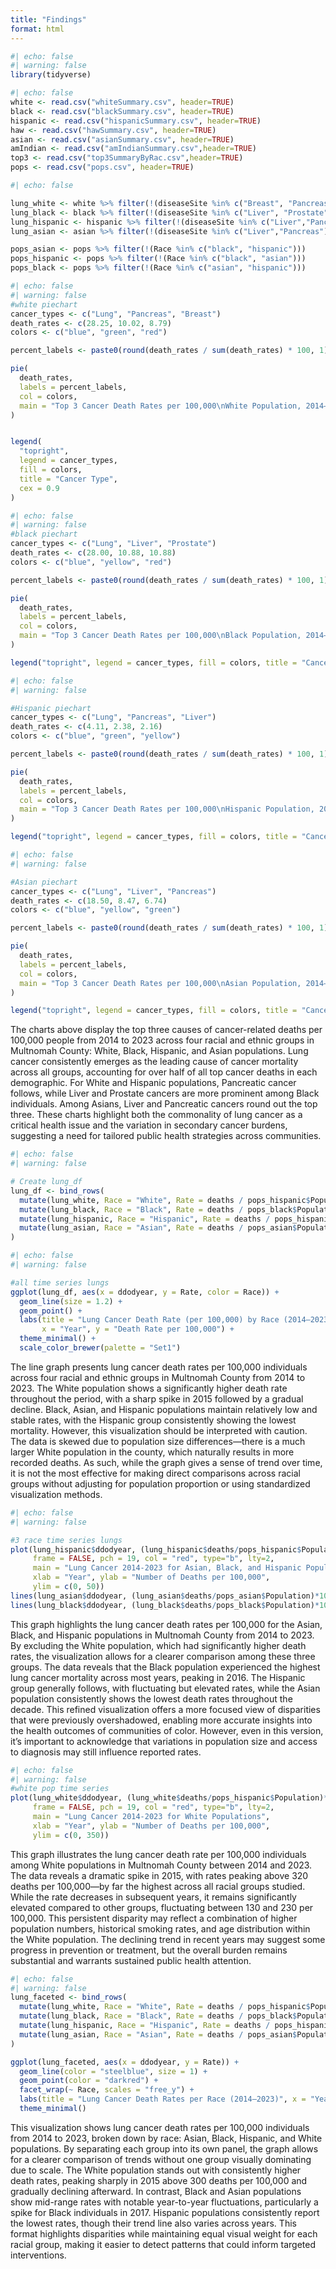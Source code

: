 ```yaml
---
title: "Findings"
format: html
---
```



```r
#| echo: false
#| warning: false
library(tidyverse)
```


```r
#| echo: false
white <- read.csv("whiteSummary.csv", header=TRUE)
black <- read.csv("blackSummary.csv", header=TRUE)
hispanic <- read.csv("hispanicSummary.csv", header=TRUE)
haw <- read.csv("hawSummary.csv", header=TRUE)
asian <- read.csv("asianSummary.csv", header=TRUE)
amIndian <- read.csv("amIndianSummary.csv",header=TRUE)
top3 <- read.csv("top3SummaryByRac.csv",header=TRUE)
pops <- read.csv("pops.csv", header=TRUE)
```


```r
#| echo: false

lung_white <- white %>% filter(!(diseaseSite %in% c("Breast", "Pancreas")))
lung_black <- black %>% filter(!(diseaseSite %in% c("Liver", "Prostate")))
lung_hispanic <- hispanic %>% filter(!(diseaseSite %in% c("Liver","Pancreas")))
lung_asian <- asian %>% filter(!(diseaseSite %in% c("Liver","Pancreas")))

pops_asian <- pops %>% filter(!(Race %in% c("black", "hispanic")))
pops_hispanic <- pops %>% filter(!(Race %in% c("black", "asian")))
pops_black <- pops %>% filter(!(Race %in% c("asian", "hispanic")))
```

```r
#| echo: false
#| warning: false
#white piechart
cancer_types <- c("Lung", "Pancreas", "Breast")
death_rates <- c(28.25, 10.02, 8.79)
colors <- c("blue", "green", "red")

percent_labels <- paste0(round(death_rates / sum(death_rates) * 100, 1), "%")

pie(
  death_rates,
  labels = percent_labels,
  col = colors,
  main = "Top 3 Cancer Death Rates per 100,000\nWhite Population, 2014–2023"
)


legend(
  "topright",
  legend = cancer_types,
  fill = colors,
  title = "Cancer Type",
  cex = 0.9
)

```


```r
#| echo: false
#| warning: false
#black piechart
cancer_types <- c("Lung", "Liver", "Prostate")
death_rates <- c(28.00, 10.88, 10.88)
colors <- c("blue", "yellow", "red")

percent_labels <- paste0(round(death_rates / sum(death_rates) * 100, 1), "%")

pie(
  death_rates,
  labels = percent_labels,
  col = colors,
  main = "Top 3 Cancer Death Rates per 100,000\nBlack Population, 2014–2023"
)

legend("topright", legend = cancer_types, fill = colors, title = "Cancer Type", cex = 0.9)

```


```r
#| echo: false
#| warning: false

#Hispanic piechart
cancer_types <- c("Lung", "Pancreas", "Liver")
death_rates <- c(4.11, 2.38, 2.16)
colors <- c("blue", "green", "yellow")

percent_labels <- paste0(round(death_rates / sum(death_rates) * 100, 1), "%")

pie(
  death_rates,
  labels = percent_labels,
  col = colors,
  main = "Top 3 Cancer Death Rates per 100,000\nHispanic Population, 2014–2023"
)

legend("topright", legend = cancer_types, fill = colors, title = "Cancer Type", cex = 0.9)

```

```r
#| echo: false
#| warning: false

#Asian piechart
cancer_types <- c("Lung", "Liver", "Pancreas")
death_rates <- c(18.50, 8.47, 6.74)
colors <- c("blue", "yellow", "green")

percent_labels <- paste0(round(death_rates / sum(death_rates) * 100, 1), "%")

pie(
  death_rates,
  labels = percent_labels,
  col = colors,
  main = "Top 3 Cancer Death Rates per 100,000\nAsian Population, 2014–2023"
)

legend("topright", legend = cancer_types, fill = colors, title = "Cancer Type", cex = 0.9)
```

The charts above display the top three causes of cancer-related deaths per 100,000 people from 2014 to 2023 across four racial and ethnic groups in Multnomah County: White, Black, Hispanic, and Asian populations. Lung cancer consistently emerges as the leading cause of cancer mortality across all groups, accounting for over half of all top cancer deaths in each demographic. For White and Hispanic populations, Pancreatic cancer follows, while Liver and Prostate cancers are more prominent among Black individuals. Among Asians, Liver and Pancreatic cancers round out the top three. These charts highlight both the commonality of lung cancer as a critical health issue and the variation in secondary cancer burdens, suggesting a need for tailored public health strategies across communities.


```r
#| echo: false
#| warning: false

# Create lung_df 
lung_df <- bind_rows(
  mutate(lung_white, Race = "White", Rate = deaths / pops_hispanic$Population * 100000),
  mutate(lung_black, Race = "Black", Rate = deaths / pops_black$Population * 100000),
  mutate(lung_hispanic, Race = "Hispanic", Rate = deaths / pops_hispanic$Population * 100000),
  mutate(lung_asian, Race = "Asian", Rate = deaths / pops_asian$Population * 100000)
)

```

```r
#| echo: false
#| warning: false

#all time series lungs
ggplot(lung_df, aes(x = ddodyear, y = Rate, color = Race)) +
  geom_line(size = 1.2) +
  geom_point() +
  labs(title = "Lung Cancer Death Rate (per 100,000) by Race (2014–2023)",
       x = "Year", y = "Death Rate per 100,000") +
  theme_minimal() +
  scale_color_brewer(palette = "Set1")


```

The line graph presents lung cancer death rates per 100,000 individuals across four racial and ethnic groups in Multnomah County from 2014 to 2023. The White population shows a significantly higher death rate throughout the period, with a sharp spike in 2015 followed by a gradual decline. Black, Asian, and Hispanic populations maintain relatively low and stable rates, with the Hispanic group consistently showing the lowest mortality. However, this visualization should be interpreted with caution. The data is skewed due to population size differences—there is a much larger White population in the county, which naturally results in more recorded deaths. As such, while the graph gives a sense of trend over time, it is not the most effective for making direct comparisons across racial groups without adjusting for population proportion or using standardized visualization methods.


```r
#| echo: false
#| warning: false

#3 race time series lungs
plot(lung_hispanic$ddodyear, (lung_hispanic$deaths/pops_hispanic$Population)*100000, 
     frame = FALSE, pch = 19, col = "red", type="b", lty=2,
     main = "Lung Cancer 2014-2023 for Asian, Black, and Hispanic Populations",
     xlab = "Year", ylab = "Number of Deaths per 100,000", 
     ylim = c(0, 50))
lines(lung_asian$ddodyear, (lung_asian$deaths/pops_asian$Population)*100000, pch=18, col="blue", type="b", lty=2)
lines(lung_black$ddodyear, (lung_black$deaths/pops_black$Population)*100000, pch=22, col="green", type="b", lty=2)
```

This graph highlights the lung cancer death rates per 100,000 for the Asian, Black, and Hispanic populations in Multnomah County from 2014 to 2023. By excluding the White population, which had significantly higher death rates, the visualization allows for a clearer comparison among these three groups. The data reveals that the Black population experienced the highest lung cancer mortality across most years, peaking in 2016. The Hispanic group generally follows, with fluctuating but elevated rates, while the Asian population consistently shows the lowest death rates throughout the decade. This refined visualization offers a more focused view of disparities that were previously overshadowed, enabling more accurate insights into the health outcomes of communities of color. However, even in this version, it’s important to acknowledge that variations in population size and access to diagnosis may still influence reported rates.


```r
#| echo: false
#| warning: false
#white pop time series
plot(lung_white$ddodyear, (lung_white$deaths/pops_hispanic$Population)*100000, 
     frame = FALSE, pch = 19, col = "red", type="b", lty=2,
     main = "Lung Cancer 2014-2023 for White Populations",
     xlab = "Year", ylab = "Number of Deaths per 100,000", 
     ylim = c(0, 350))
```

This graph illustrates the lung cancer death rate per 100,000 individuals among White populations in Multnomah County between 2014 and 2023. The data reveals a dramatic spike in 2015, with rates peaking above 320 deaths per 100,000—by far the highest across all racial groups studied. While the rate decreases in subsequent years, it remains significantly elevated compared to other groups, fluctuating between 130 and 230 per 100,000. This persistent disparity may reflect a combination of higher population numbers, historical smoking rates, and age distribution within the White population. The declining trend in recent years may suggest some progress in prevention or treatment, but the overall burden remains substantial and warrants sustained public health attention.


```r
#| echo: false
#| warning: false
lung_faceted <- bind_rows(
  mutate(lung_white, Race = "White", Rate = deaths / pops_hispanic$Population * 100000),
  mutate(lung_black, Race = "Black", Rate = deaths / pops_black$Population * 100000),
  mutate(lung_hispanic, Race = "Hispanic", Rate = deaths / pops_hispanic$Population * 100000),
  mutate(lung_asian, Race = "Asian", Rate = deaths / pops_asian$Population * 100000)
)

ggplot(lung_faceted, aes(x = ddodyear, y = Rate)) +
  geom_line(color = "steelblue", size = 1) +
  geom_point(color = "darkred") +
  facet_wrap(~ Race, scales = "free_y") +
  labs(title = "Lung Cancer Death Rates per Race (2014–2023)", x = "Year", y = "Death Rate per 100,000") +
  theme_minimal()

```

This visualization shows lung cancer death rates per 100,000 individuals from 2014 to 2023, broken down by race: Asian, Black, Hispanic, and White populations. By separating each group into its own panel, the graph allows for a clearer comparison of trends without one group visually dominating due to scale. The White population stands out with consistently higher death rates, peaking sharply in 2015 above 300 deaths per 100,000 and gradually declining afterward. In contrast, Black and Asian populations show mid-range rates with notable year-to-year fluctuations, particularly a spike for Black individuals in 2017. Hispanic populations consistently report the lowest rates, though their trend line also varies across years. This format highlights disparities while maintaining equal visual weight for each racial group, making it easier to detect patterns that could inform targeted interventions.
